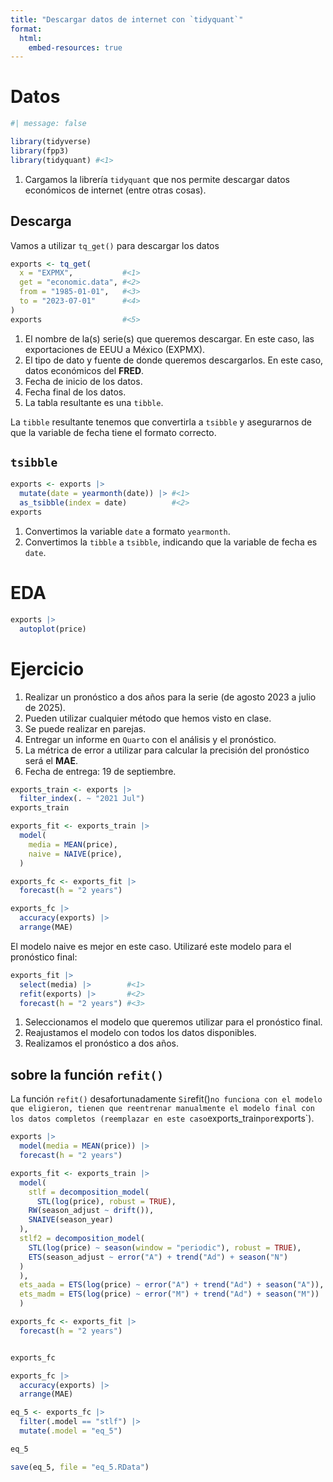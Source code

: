```yaml
---
title: "Descargar datos de internet con `tidyquant`"
format: 
  html:
    embed-resources: true
---
```


# Datos

```r
#| message: false

library(tidyverse)
library(fpp3)
library(tidyquant) #<1>
```

1.  Cargamos la librería `tidyquant` que nos permite descargar datos económicos de internet (entre otras cosas).

## Descarga

Vamos a utilizar `tq_get()` para descargar los datos

```r
exports <- tq_get(
  x = "EXPMX",           #<1>
  get = "economic.data", #<2>
  from = "1985-01-01",   #<3>
  to = "2023-07-01"      #<4>
)
exports                  #<5>
```

1.  El nombre de la(s) serie(s) que queremos descargar. En este caso, las exportaciones de EEUU a México (EXPMX).
2.  El tipo de dato y fuente de donde queremos descargarlos. En este caso, datos económicos del **FRED**.
3.  Fecha de inicio de los datos.
4.  Fecha final de los datos.
5.  La tabla resultante es una `tibble`.

La `tibble` resultante tenemos que convertirla a `tsibble` y asegurarnos de que la variable de fecha tiene el formato correcto.

## `tsibble`

```r
exports <- exports |> 
  mutate(date = yearmonth(date)) |> #<1>
  as_tsibble(index = date)          #<2>
exports
```

1.  Convertimos la variable `date` a formato `yearmonth`.
2.  Convertimos la `tibble` a `tsibble`, indicando que la variable de fecha es `date`.

# EDA

```r
exports |> 
  autoplot(price)
```

# Ejercicio

1.  Realizar un pronóstico a dos años para la serie (de agosto 2023 a julio de 2025).
2.  Pueden utilizar cualquier método que hemos visto en clase.
3.  Se puede realizar en parejas.
4.  Entregar un informe en `Quarto` con el análisis y el pronóstico.
5.  La métrica de error a utilizar para calcular la precisión del pronóstico será el **MAE**.
6.  Fecha de entrega: 19 de septiembre.

```r
exports_train <- exports |> 
  filter_index(. ~ "2021 Jul")
exports_train
```

```r
exports_fit <- exports_train |> 
  model(
    media = MEAN(price),
    naive = NAIVE(price),
  )

exports_fc <- exports_fit |>
  forecast(h = "2 years")

exports_fc |> 
  accuracy(exports) |> 
  arrange(MAE)
```

El modelo naive es mejor en este caso. Utilizaré este modelo para el pronóstico final:

```r
exports_fit |> 
  select(media) |>        #<1>
  refit(exports) |>       #<2>
  forecast(h = "2 years") #<3>
```

1.  Seleccionamos el modelo que queremos utilizar para el pronóstico final.
2.  Reajustamos el modelo con todos los datos disponibles.
3.  Realizamos el pronóstico a dos años.

:::{.callout-important}
## sobre la función `refit()`

La función `refit()` desafortunadamente `Si `refit()` no funciona con el modelo que eligieron, tienen que reentrenar manualmente el modelo final con los datos completos (reemplazar en este caso `exports_train` por `exports`).

```r
exports |> 
  model(media = MEAN(price)) |> 
  forecast(h = "2 years")
```

:::

```r
exports_fit <- exports_train |> 
  model(
    stlf = decomposition_model(
      STL(log(price), robust = TRUE),
    RW(season_adjust ~ drift()),
    SNAIVE(season_year)
  ),
  stlf2 = decomposition_model(
    STL(log(price) ~ season(window = "periodic"), robust = TRUE),
    ETS(season_adjust ~ error("A") + trend("Ad") + season("N")
  )
  ),
  ets_aada = ETS(log(price) ~ error("A") + trend("Ad") + season("A")),
  ets_madm = ETS(log(price) ~ error("M") + trend("Ad") + season("M"))
  )

exports_fc <- exports_fit |> 
  forecast(h = "2 years") 


exports_fc

exports_fc |>
  accuracy(exports) |> 
  arrange(MAE)
```


```r
eq_5 <- exports_fc |> 
  filter(.model == "stlf") |> 
  mutate(.model = "eq_5")

eq_5

save(eq_5, file = "eq_5.RData")
```

